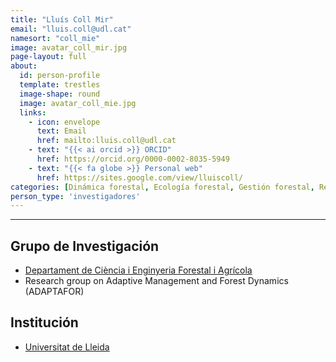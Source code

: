 ```yaml
---
title: "Lluís Coll Mir"
email: "lluis.coll@udl.cat"  
namesort: "coll_mie"
image: avatar_coll_mir.jpg
page-layout: full
about: 
  id: person-profile
  template: trestles
  image-shape: round
  image: avatar_coll_mie.jpg
  links:
    - icon: envelope
      text: Email
      href: mailto:lluis.coll@udl.cat
    - text: "{{< ai orcid >}} ORCID"
      href: https://orcid.org/0000-0002-8035-5949
    - text: "{{< fa globe >}} Personal web"
      href: https://sites.google.com/view/lluiscoll/
categories: [Dinámica forestal, Ecología forestal, Gestión forestal, Regeneración, Selvicultura]
person_type: 'investigadores'
---
```

 
<hr>

:::{#person-profile}

## Grupo de Investigación
- [Departament de Ciència i Enginyeria Forestal i Agrícola](https://dcefa.udl.cat/ca/)
- Research group on Adaptive Management and Forest Dynamics (ADAPTAFOR)

## Institución
- [Universitat de Lleida](https://www.udl.cat/ca/)

:::
